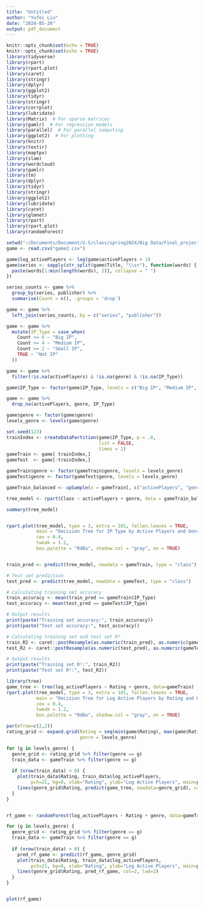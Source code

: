 ```yaml
---
title: "Untitled"
author: "Yufei Liu"
date: "2024-05-26"
output: pdf_document
---
```


```r
knitr::opts_chunk$set(echo = TRUE)
knitr::opts_chunk$set(echo = TRUE)
library(tidyverse)
library(rpart)
library(rpart.plot)
library(caret)
library(stringr)
library(dplyr)
library(ggplot2)
library(tidyr)
library(stringr)
library(corrplot)
library(lubridate)
library(Matrix)  # For sparse matrices
library(gamlr)  # For regression models
library(parallel)  # For parallel computing
library(ggplot2)  # For plotting
library(knitr)
library(textir)
library(maptpx)
library(slam)
library(wordcloud)
library(gamlr)
library(tm)
library(dplyr)
library(tidyr)
library(stringr)
library(ggplot2)
library(lubridate)
library(caret)
library(glmnet)
library(rpart)
library(rpart.plot)
library(randomForest)
```

```r
setwd("~/Documents/Document/U.S/class/spring2024/Big Data/Final_project")
game <- read.csv("game2.csv")

game$log_activePlayers <- log(game$activePlayers + 1)
game$series <- sapply(str_split(game$Title, "\\s+"), function(words) {
  paste(words[1:min(length(words), 2)], collapse = " ")
})

series_counts <- game %>%
  group_by(series, publisher) %>%
  summarise(Count = n(), .groups = 'drop')

game <- game %>%
  left_join(series_counts, by = c("series", "publisher"))

game <- game %>%
  mutate(IP_Type = case_when(
    Count >= 6 ~ "Big IP",
    Count >= 4 ~ "Medium IP",
    Count >= 2 ~ "Small IP",
    TRUE ~ "Not IP"
  ))

game <- game %>%
  filter(!is.na(activePlayers) & !is.na(genre) & !is.na(IP_Type))

game$IP_Type <- factor(game$IP_Type, levels = c("Big IP", "Medium IP", "Small IP", "Not IP"))

game <- game %>%
  drop_na(activePlayers, genre, IP_Type)

game$genre <- factor(game$genre)  
levels_genre <- levels(game$genre)

set.seed(123)
trainIndex <- createDataPartition(game$IP_Type, p = .8, 
                                  list = FALSE, 
                                  times = 1)
gameTrain <- game[ trainIndex,]
gameTest  <- game[-trainIndex,]

gameTrain$genre <- factor(gameTrain$genre, levels = levels_genre)
gameTest$genre <- factor(gameTest$genre, levels = levels_genre)

gameTrain_balanced <- upSample(x = gameTrain[, c("activePlayers", "genre")], y = gameTrain$IP_Type)

tree_model <- rpart(Class ~ activePlayers + genre, data = gameTrain_balanced, method = "class")

summary(tree_model)


rpart.plot(tree_model, type = 3, extra = 101, fallen.leaves = TRUE, 
           main = "Decision Tree for IP Type by Active Players and Genre",
           cex = 0.4, 
           tweak = 1.2,
           box.palette = "RdBu", shadow.col = "gray", nn = TRUE)


train_pred <- predict(tree_model, newdata = gameTrain, type = "class")

# Test set prediction
test_pred <- predict(tree_model, newdata = gameTest, type = "class")

# Calculating training set accuracy
train_accuracy <- mean(train_pred == gameTrain$IP_Type)
test_accuracy <- mean(test_pred == gameTest$IP_Type)

# Output results
print(paste("Training set accuracy:", train_accuracy))
print(paste("Test set accuracy:", test_accuracy))

# Calculating training set and test set R²
train_R2 <- caret::postResample(as.numeric(train_pred), as.numeric(gameTrain$IP_Type))["Rsquared"]
test_R2 <- caret::postResample(as.numeric(test_pred), as.numeric(gameTest$IP_Type))["Rsquared"]

# Output results
print(paste("Training set R²:", train_R2))
print(paste("Test set R²:", test_R2))

library(tree)
game_tree <- tree(log_activePlayers ~ Rating + genre, data=gameTrain)
rpart.plot(tree_model, type = 3, extra = 101, fallen.leaves = TRUE, 
           main = "Decision Tree for Log Active Players by Rating and Genre",
           cex = 0.4, 
           tweak = 1.2,
           box.palette = "RdBu", shadow.col = "gray", nn = TRUE)


```

```r
par(mfrow=c(2,2))
rating_grid <- expand.grid(Rating = seq(min(game$Rating), max(game$Rating), length = 1000), 
                           genre = levels_genre) 

for (g in levels_genre) {
  genre_grid <- rating_grid %>% filter(genre == g)
  train_data <- gameTrain %>% filter(genre == g)
  
  if (nrow(train_data) > 0) {
    plot(train_data$Rating, train_data$log_activePlayers, 
         pch=21, bg=8, xlab="Rating", ylab="Log Active Players", main=paste("Genre:", g))
    lines(genre_grid$Rating, predict(game_tree, newdata=genre_grid), col=2, lwd=3)
  }
}


rf_game <- randomForest(log_activePlayers ~ Rating + genre, data=gameTrain, nodesize=10)

for (g in levels_genre) {
  genre_grid <- rating_grid %>% filter(genre == g)
  train_data <- gameTrain %>% filter(genre == g)
  
  if (nrow(train_data) > 0) {
    pred_rf_game <- predict(rf_game, genre_grid)
    plot(train_data$Rating, train_data$log_activePlayers, 
         pch=21, bg=8, xlab="Rating", ylab="Log Active Players", main=paste("Genre:", g))
    lines(genre_grid$Rating, pred_rf_game, col=2, lwd=2)
  }
}


plot(rf_game)
```

